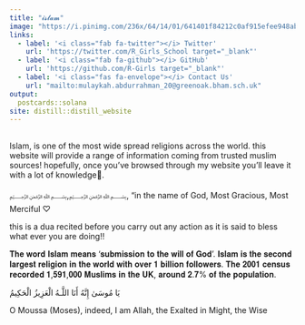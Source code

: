```yaml
---
title: "𝓲𝓼𝓵𝓪𝓶"
image: "https://i.pinimg.com/236x/64/14/01/641401f84212c0af915efee948ab4f68.jpg"
links:
  - label: '<i class="fab fa-twitter"></i> Twitter'
    url: 'https://twitter.com/R_Girls_School target="_blank"'
  - label: '<i class="fab fa-github"></i> GitHub'
    url: 'https://github.com/R-Girls target="_blank"'
  - label: '<i class="fas fa-envelope"></i> Contact Us'
    url: "mailto:mulaykah.abdurrahman_20@greenoak.bham.sch.uk"
output:
  postcards::solana
site: distill::distill_website  
---
```

 
## 

Islam, is one of the most wide spread religions across the world. this website will provide a range of information coming from trusted muslim sources! hopefully, once you've browsed through my website you'll leave it with a lot of knowledge🤍.

﷽,﷽,
"in the name of God, Most Gracious, Most Merciful ♡

this is a dua recited before you carry out any action as it is said to bless what ever you are doing!!

𝐓𝐡𝐞 𝐰𝐨𝐫𝐝 𝐈𝐬𝐥𝐚𝐦 𝐦𝐞𝐚𝐧𝐬 '𝐬𝐮𝐛𝐦𝐢𝐬𝐬𝐢𝐨𝐧 𝐭𝐨 𝐭𝐡𝐞 𝐰𝐢𝐥𝐥 𝐨𝐟 𝐆𝐨𝐝'.
𝐈𝐬𝐥𝐚𝐦 𝐢𝐬 𝐭𝐡𝐞 𝐬𝐞𝐜𝐨𝐧𝐝 𝐥𝐚𝐫𝐠𝐞𝐬𝐭 𝐫𝐞𝐥𝐢𝐠𝐢𝐨𝐧 𝐢𝐧 𝐭𝐡𝐞 𝐰𝐨𝐫𝐥𝐝 𝐰𝐢𝐭𝐡 𝐨𝐯𝐞𝐫 𝟏 𝐛𝐢𝐥𝐥𝐢𝐨𝐧 𝐟𝐨𝐥𝐥𝐨𝐰𝐞𝐫𝐬. 𝐓𝐡𝐞 𝟐𝟎𝟎𝟏 𝐜𝐞𝐧𝐬𝐮𝐬 𝐫𝐞𝐜𝐨𝐫𝐝𝐞𝐝 𝟏,𝟓𝟗𝟏,𝟎𝟎𝟎 𝐌𝐮𝐬𝐥𝐢𝐦𝐬 𝐢𝐧 𝐭𝐡𝐞 𝐔𝐊, 𝐚𝐫𝐨𝐮𝐧𝐝 𝟐.𝟕% 𝐨𝐟 𝐭𝐡𝐞 𝐩𝐨𝐩𝐮𝐥𝐚𝐭𝐢𝐨𝐧.

يَا مُوسَىٰ إِنَّهُ أَنَا اللَّـهُ الْعَزِيزُ الْحَكِيمُ

O Moussa (Moses), indeed, I am Allah, the Exalted in Might, the Wise

